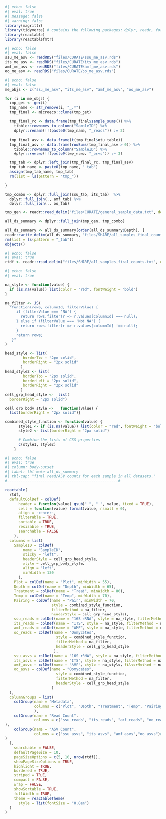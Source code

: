 ```r
#| echo: false
#| eval: true
#| message: false
#| warning: false
library(magrittr)
library(tidyverse) # contains the following packages: dplyr, readr, forcats, stringr, ggplot2, tibble, lubridate, tidyr, purrr
library(reactable)
library(reactablefmtr)
```

```r
#| echo: false
#| eval: false
ssu_me_asv <- readRDS("files/CURATE/ssu_me_asv.rds")
its_me_asv <- readRDS("files/CURATE/its_me_asv.rds")
amf_me_asv <- readRDS("files/CURATE/amf_me_asv.rds")
oo_me_asv <- readRDS("files/CURATE/oo_me_asv.rds")
```

```r
#| echo: false
#| eval: false
me_objs <- c("ssu_me_asv", "its_me_asv", "amf_me_asv", "oo_me_asv")

for (i in me_objs) {
  tmp_get <- get(i)
  tmp_name <- str_remove(i, "_.*") 
  tmp_final <- microeco::clone(tmp_get)
  
  tmp_final_rc <- data.frame(tmp_final$sample_sums()) %>% 
    tibble::rownames_to_column("SampleID") %>% 
    dplyr::rename(!!(paste0(tmp_name, "_reads")) := 2)
  
  tmp_final_asv <- data.frame(t(tmp_final$otu_table))
  tmp_final_asv <- data.frame(rowSums(tmp_final_asv > 0)) %>% 
    tibble::rownames_to_column("SampleID") %>% 
    dplyr::rename(!!(paste0(tmp_name, "_asvs")) := 2)

  tmp_tab <- dplyr::left_join(tmp_final_rc, tmp_final_asv) 
  tmp_tab_name <- paste0(tmp_name, "_tab")
  assign(tmp_tab_name, tmp_tab)
  rm(list = ls(pattern = "tmp_"))

}  

tmp_combo <- dplyr::full_join(ssu_tab, its_tab)  %>%
  dplyr::full_join(., amf_tab) %>%
  dplyr::full_join(., oo_tab)

tmp_gen <- readr::read_delim("files/CURATE/general_sample_data.txt", delim = "\t")

all_ds_summary <- dplyr::full_join(tmp_gen, tmp_combo)

all_ds_summary <- all_ds_summary[order(all_ds_summary$Depth), ]
readr::write_delim(all_ds_summary, "files/SHARE/all_samples_final_counts.txt", delim = "\t")
rm(list = ls(pattern = "_tab"))
objects()
```

```r
#| echo: false
#| eval: true
rtdf <- readr::read_delim("files/SHARE/all_samples_final_counts.txt", delim = "\t")
```

```r
#| echo: false
#| eval: true

na_style <- function(value) {
  if (is.na(value)) list(color = "red", fontWeight = "bold")
}

na_filter <- JS(
  "function(rows, columnId, filterValue) {
     if (filterValue === 'NA') {
       return rows.filter(r => r.values[columnId] === null);
     } else if (filterValue === 'Not NA') {
       return rows.filter(r => r.values[columnId] !== null);
     }
     return rows;
   }"
)

head_style <- list(
        borderTop = "2px solid",
        borderRight = "2px solid"
       )
head_style2 <- list(
        borderTop = "2px solid",
        borderLeft = "2px solid",
        borderRight = "2px solid"
       )
cell_grp_head_style <-  list(
  borderRight = "2px solid")

cell_grp_body_style <-   function(value) {
  list(borderRight = "2px solid")}

combined_style_function <- function(value) {
      style1 <- if (is.na(value)) list(color = "red", fontWeight = "bold")
      style2 <- list(borderRight = "2px solid")

      # Combine the lists of CSS properties
      c(style1, style2)
    }
```

```r
#| echo: false
#| eval: true
#| column: body-outset
#| label: tbl-make-all_ds_summary
#| tbl-cap: "final read/ASV counts for each sample in all datasets."
#--------------------------------------------------#

reactable(
  rtdf,
  defaultColDef = colDef(
      header = function(value) gsub("_", " ", value, fixed = TRUE),
      cell = function(value) format(value, nsmall = 0),
      align = "center",
      filterable = TRUE,
      sortable = TRUE,
      resizable = TRUE,
      searchable = FALSE
    ),
  columns = list(
    SampleID = colDef(
        name = "SampleID",
        sticky = "left",
        headerStyle = cell_grp_head_style, 
        style = cell_grp_body_style,
        align = "left",
        minWidth = 130
      ),
    Plot = colDef(name = "Plot", minWidth = 55),
    Depth = colDef(name = "Depth", minWidth = 65),
    Treatment = colDef(name = "Treat", minWidth = 80),
    Temp = colDef(name = "Temp", minWidth = 70),
    Pairing = colDef(name = "Pair", minWidth = 70,
                     style = combined_style_function,
                     filterMethod = na_filter, 
                     headerStyle = cell_grp_head_style),
    ssu_reads = colDef(name = "16S rRNA", style = na_style, filterMethod = na_filter),
    its_reads = colDef(name = "ITS", style = na_style, filterMethod = na_filter),
    amf_reads = colDef(name = "AMF", style = na_style, filterMethod = na_filter),
    oo_reads = colDef(name = "Oomycetes", 
                       style = combined_style_function,
                       filterMethod = na_filter, 
                       headerStyle = cell_grp_head_style
                      ),
    ssu_asvs = colDef(name = "16S rRNA", style = na_style, filterMethod = na_filter),
    its_asvs = colDef(name = "ITS", style = na_style, filterMethod = na_filter),
    amf_asvs = colDef(name = "AMF", style = na_style, filterMethod = na_filter),
    oo_asvs = colDef(name = "Oomycetes", 
                       style = combined_style_function,
                       filterMethod = na_filter, 
                       headerStyle = cell_grp_head_style
                     )
  ),
  columnGroups = list(
    colGroup(name = "Metadata", 
             columns = c("Plot", "Depth", "Treatment", "Temp", "Pairing") #,headerStyle = head_style2, 
             ),
    colGroup(name = "Read Count", 
             columns = c("ssu_reads", "its_reads", "amf_reads", "oo_reads")#,headerStyle = head_style, 
),
    colGroup(name = "ASV Count", 
             columns = c("ssu_asvs", "its_asvs", "amf_asvs","oo_asvs")#,headerStyle = head_style, 
)
  ),
    searchable = FALSE,
    defaultPageSize = 10,
    pageSizeOptions = c(5, 10, nrow(rtdf)),
    showPageSizeOptions = TRUE,
    highlight = TRUE,
    bordered = TRUE,
    striped = TRUE,
    compact = FALSE,
    wrap = FALSE,
    showSortable = TRUE,
    fullWidth = TRUE,
    theme = reactableTheme(
      style = list(fontSize = "0.8em")
  )
)
```
